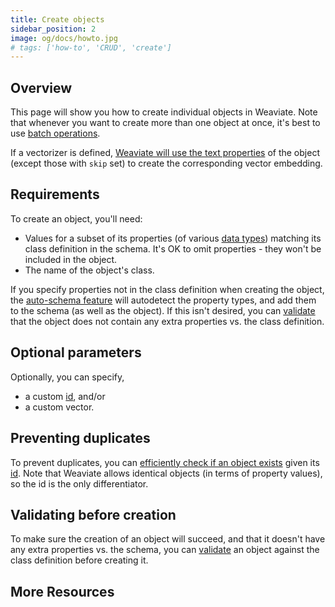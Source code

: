 ```yaml
---
title: Create objects
sidebar_position: 2
image: og/docs/howto.jpg
# tags: ['how-to', 'CRUD', 'create']
---
```



## Overview

This page will show you how to create individual objects in Weaviate. Note that whenever you want to create more than one object at once, it's best to use [batch operations](./import.mdx).

If a vectorizer is defined, [Weaviate will use the text properties](../modules/retriever-vectorizer-modules/index.md#vectorization-with-text2vec--modules) of the object (except those with `skip` set) to create the corresponding vector embedding.


## Requirements

To create an object, you'll need:
* Values for a subset of its properties (of various [data types](../config-refs/datatypes.md#introduction)) matching its class definition in the schema. It's OK to omit properties - they won't be included in the object.
* The name of the object's class.


If you specify properties not in the class definition when creating the object, the [auto-schema feature](../config-refs/schema.md#autoschema) will autodetect the property types, and add them to the schema (as well as the object). If this isn't desired, you can [validate](#validating-before-creation) that the object does not contain any extra properties vs. the class definition.

<Tabs groupId="languages">
  <TabItem value="py" label="Python">
    <FilteredTextBlock
      text={PyCode}
      startMarker="# CreateObject START"
      endMarker="# CreateObject END"
      language="py"
    />
  </TabItem>

  <TabItem value="js" label="TypeScript">
    <FilteredTextBlock
      text={TSCode}
      startMarker="// CreateObject START"
      endMarker="// CreateObject END"
      language="ts"
    />
  </TabItem>
</Tabs>


## Optional parameters

Optionally, you can specify,
* a custom [id](../api/graphql/additional-properties.md#id), and/or
* a custom vector.

<Tabs groupId="languages">
  <TabItem value="py" label="Python">
    <FilteredTextBlock
      text={PyCode}
      startMarker="# CreateObjectWithIdAndVector START"
      endMarker="# CreateObjectWithIdAndVector END"
      language="py"
    />
  </TabItem>

  <TabItem value="js" label="TypeScript">
    <FilteredTextBlock
      text={TSCode}
      startMarker="// CreateObjectWithIdAndVector START"
      endMarker="// CreateObjectWithIdAndVector END"
      language="ts"
    />
  </TabItem>
</Tabs>


## Preventing duplicates

To prevent duplicates, you can [efficiently check if an object exists](./read.mdx/#check-object-existence) given its [id](../api/graphql/additional-properties.md#id). Note that Weaviate allows identical objects (in terms of property values), so the id is the only differentiator.


## Validating before creation

To make sure the creation of an object will succeed, and that it doesn't have any extra properties vs. the schema, you can [validate](../api/rest/objects.md#validate-a-data-object) an object against the class definition before creating it.

<Tabs groupId="languages">
  <TabItem value="py" label="Python">
    <FilteredTextBlock
      text={PyCode}
      startMarker="# ValidateObject START"
      endMarker="# ValidateObject END"
      language="py"
    />
  </TabItem>

  <TabItem value="js" label="TypeScript">
    <FilteredTextBlock
      text={TSCode}
      startMarker="// ValidateObject START"
      endMarker="// ValidateObject END"
      language="ts"
    />
  </TabItem>
</Tabs>


## More Resources


<DocsMoreResources />
